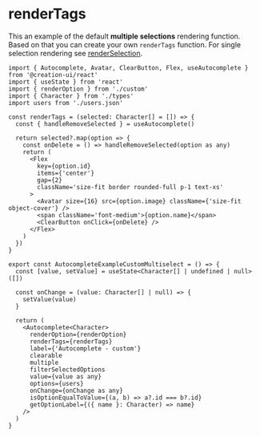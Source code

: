 
# renderTags

This an example of the default **multiple selections** rendering function. Based on that you can create your own `renderTags` function.
For single selection rendering see [renderSelection](/docs/components/autocomplete/render-selection).

<AutocompleteExampleCustomMultiselect />

```tsx
import { Autocomplete, Avatar, ClearButton, Flex, useAutocomplete } from '@creation-ui/react'
import { useState } from 'react'
import { renderOption } from './custom'
import { Character } from './types'
import users from './users.json'

const renderTags = (selected: Character[] = []) => {
  const { handleRemoveSelected } = useAutocomplete()

  return selected?.map(option => {
    const onDelete = () => handleRemoveSelected(option as any)
    return (
      <Flex
        key={option.id}
        items={'center'}
        gap={2}
        className='size-fit border rounded-full p-1 text-xs'
      >
        <Avatar size={16} src={option.image} className={'size-fit object-cover'} />
        <span className='font-medium'>{option.name}</span>
        <ClearButton onClick={onDelete} />
      </Flex>
    )
  })
}

export const AutocompleteExampleCustomMultiselect = () => {
  const [value, setValue] = useState<Character[] | undefined | null>([])

  const onChange = (value: Character[] | null) => {
    setValue(value)
  }

  return (
    <Autocomplete<Character>
      renderOption={renderOption}
      renderTags={renderTags}
      label={'Autocomplete - custom'}
      clearable
      multiple
      filterSelectedOptions
      value={value as any}
      options={users}
      onChange={onChange as any}
      isOptionEqualToValue={(a, b) => a?.id === b?.id}
      getOptionLabel={({ name }: Character) => name}
    />
  )
}
```
